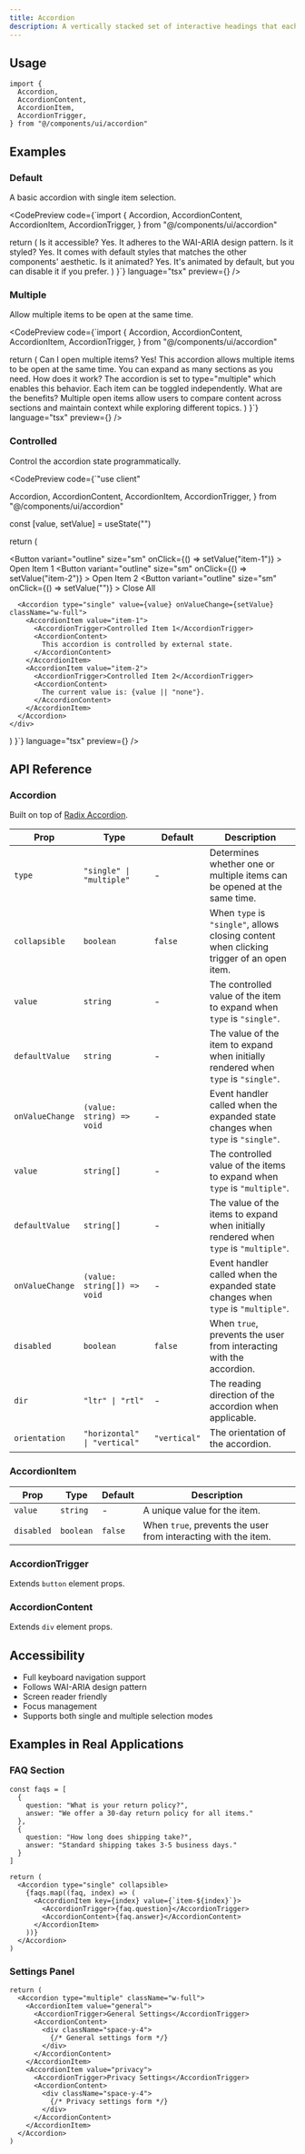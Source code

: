 ```yaml
---
title: Accordion
description: A vertically stacked set of interactive headings that each reveal a section of content.
---
```


## Usage

```tsx
import {
  Accordion,
  AccordionContent,
  AccordionItem,
  AccordionTrigger,
} from "@/components/ui/accordion"
```

## Examples

### Default

A basic accordion with single item selection.

<CodePreview 
  code={`import {
  Accordion,
  AccordionContent,
  AccordionItem,
  AccordionTrigger,
} from "@/components/ui/accordion"

  return (
    <Accordion type="single" collapsible className="w-full">
      <AccordionItem value="item-1">
        <AccordionTrigger>Is it accessible?</AccordionTrigger>
        <AccordionContent>
          Yes. It adheres to the WAI-ARIA design pattern.
        </AccordionContent>
      </AccordionItem>
      <AccordionItem value="item-2">
        <AccordionTrigger>Is it styled?</AccordionTrigger>
        <AccordionContent>
          Yes. It comes with default styles that matches the other
          components&apos; aesthetic.
        </AccordionContent>
      </AccordionItem>
      <AccordionItem value="item-3">
        <AccordionTrigger>Is it animated?</AccordionTrigger>
        <AccordionContent>
          Yes. It&apos;s animated by default, but you can disable it if you prefer.
        </AccordionContent>
      </AccordionItem>
    </Accordion>
  )
}`} 
  language="tsx" 
  preview={<AccordionDefault />} 
/>

### Multiple

Allow multiple items to be open at the same time.

<CodePreview 
  code={`import {
  Accordion,
  AccordionContent,
  AccordionItem,
  AccordionTrigger,
} from "@/components/ui/accordion"

  return (
    <Accordion type="multiple" className="w-full">
      <AccordionItem value="item-1">
        <AccordionTrigger>Can I open multiple items?</AccordionTrigger>
        <AccordionContent>
          Yes! This accordion allows multiple items to be open at the same time.
          You can expand as many sections as you need.
        </AccordionContent>
      </AccordionItem>
      <AccordionItem value="item-2">
        <AccordionTrigger>How does it work?</AccordionTrigger>
        <AccordionContent>
          The accordion is set to type=&quot;multiple&quot; which enables this behavior.
          Each item can be toggled independently.
        </AccordionContent>
      </AccordionItem>
      <AccordionItem value="item-3">
        <AccordionTrigger>What are the benefits?</AccordionTrigger>
        <AccordionContent>
          Multiple open items allow users to compare content across sections
          and maintain context while exploring different topics.
        </AccordionContent>
      </AccordionItem>
    </Accordion>
  )
}`} 
  language="tsx" 
  preview={<AccordionMultiple />} 
/>

### Controlled

Control the accordion state programmatically.

<CodePreview 
  code={`"use client"

  Accordion,
  AccordionContent,
  AccordionItem,
  AccordionTrigger,
} from "@/components/ui/accordion"

  const [value, setValue] = useState<string>("")

  return (
    <div className="space-y-4">
      <div className="flex gap-2">
        <Button 
          variant="outline" 
          size="sm"
          onClick={() => setValue("item-1")}
        >
          Open Item 1
        </Button>
        <Button 
          variant="outline" 
          size="sm"
          onClick={() => setValue("item-2")}
        >
          Open Item 2
        </Button>
        <Button 
          variant="outline" 
          size="sm"
          onClick={() => setValue("")}
        >
          Close All
        </Button>
      </div>
      
      <Accordion type="single" value={value} onValueChange={setValue} className="w-full">
        <AccordionItem value="item-1">
          <AccordionTrigger>Controlled Item 1</AccordionTrigger>
          <AccordionContent>
            This accordion is controlled by external state.
          </AccordionContent>
        </AccordionItem>
        <AccordionItem value="item-2">
          <AccordionTrigger>Controlled Item 2</AccordionTrigger>
          <AccordionContent>
            The current value is: {value || "none"}.
          </AccordionContent>
        </AccordionItem>
      </Accordion>
    </div>
  )
}`} 
  language="tsx" 
  preview={<AccordionControlled />} 
/>

## API Reference

### Accordion

Built on top of [Radix Accordion](https://www.radix-ui.com/docs/primitives/components/accordion).

| Prop | Type | Default | Description |
| --- | --- | --- | --- |
| `type` | `"single" \| "multiple"` | - | Determines whether one or multiple items can be opened at the same time. |
| `collapsible` | `boolean` | `false` | When `type` is `"single"`, allows closing content when clicking trigger of an open item. |
| `value` | `string` | - | The controlled value of the item to expand when `type` is `"single"`. |
| `defaultValue` | `string` | - | The value of the item to expand when initially rendered when `type` is `"single"`. |
| `onValueChange` | `(value: string) => void` | - | Event handler called when the expanded state changes when `type` is `"single"`. |
| `value` | `string[]` | - | The controlled value of the items to expand when `type` is `"multiple"`. |
| `defaultValue` | `string[]` | - | The value of the items to expand when initially rendered when `type` is `"multiple"`. |
| `onValueChange` | `(value: string[]) => void` | - | Event handler called when the expanded state changes when `type` is `"multiple"`. |
| `disabled` | `boolean` | `false` | When `true`, prevents the user from interacting with the accordion. |
| `dir` | `"ltr" \| "rtl"` | - | The reading direction of the accordion when applicable. |
| `orientation` | `"horizontal" \| "vertical"` | `"vertical"` | The orientation of the accordion. |

### AccordionItem

| Prop | Type | Default | Description |
| --- | --- | --- | --- |
| `value` | `string` | - | A unique value for the item. |
| `disabled` | `boolean` | `false` | When `true`, prevents the user from interacting with the item. |

### AccordionTrigger

Extends `button` element props.

### AccordionContent

Extends `div` element props.

## Accessibility

- Full keyboard navigation support
- Follows WAI-ARIA design pattern
- Screen reader friendly
- Focus management
- Supports both single and multiple selection modes

## Examples in Real Applications

### FAQ Section

```tsx
const faqs = [
  {
    question: "What is your return policy?",
    answer: "We offer a 30-day return policy for all items."
  },
  {
    question: "How long does shipping take?",
    answer: "Standard shipping takes 3-5 business days."
  }
]

return (
  <Accordion type="single" collapsible>
    {faqs.map((faq, index) => (
      <AccordionItem key={index} value={`item-${index}`}>
        <AccordionTrigger>{faq.question}</AccordionTrigger>
        <AccordionContent>{faq.answer}</AccordionContent>
      </AccordionItem>
    ))}
  </Accordion>
)
```

### Settings Panel

```tsx
return (
  <Accordion type="multiple" className="w-full">
    <AccordionItem value="general">
      <AccordionTrigger>General Settings</AccordionTrigger>
      <AccordionContent>
        <div className="space-y-4">
          {/* General settings form */}
        </div>
      </AccordionContent>
    </AccordionItem>
    <AccordionItem value="privacy">
      <AccordionTrigger>Privacy Settings</AccordionTrigger>
      <AccordionContent>
        <div className="space-y-4">
          {/* Privacy settings form */}
        </div>
      </AccordionContent>
    </AccordionItem>
  </Accordion>
)
```